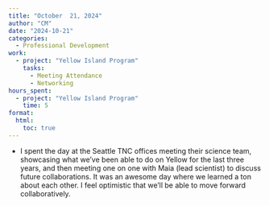 ```yaml
---
title: "October  21, 2024"
author: "CM"
date: "2024-10-21"
categories:
  - Professional Development
work:
  - project: "Yellow Island Program"
    tasks: 
      - Meeting Attendance
      - Networking
hours_spent:
  - project: "Yellow Island Program"
    time: 5
format:
  html:
    toc: true
---
```


* I spent the day at the Seattle TNC offices meeting their science team, showcasing what we’ve been able to do on Yellow for the last three years, and then meeting one on one with Maia (lead scientist) to discuss future collaborations. It was an awesome day where we learned a ton about each other. I feel optimistic that we’ll be able to move forward collaboratively.
